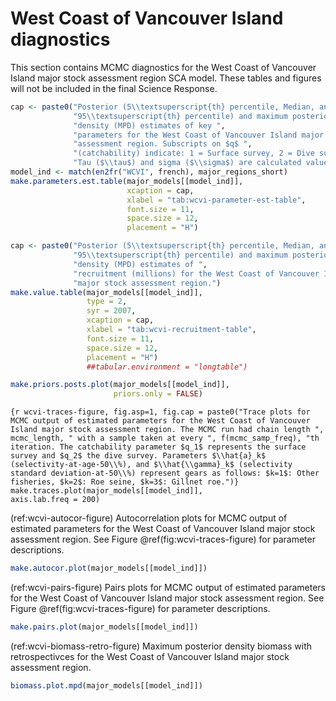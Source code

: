 # West Coast of Vancouver Island diagnostics

This section contains MCMC diagnostics for the West Coast of Vancouver Island major stock assessment region SCA model.
These tables and figures will not be included in the final Science Response.

```r
cap <- paste0("Posterior (5\\textsuperscript{th} percentile, Median, and ",
              "95\\textsuperscript{th} percentile) and maximum posterior ",
              "density (MPD) estimates of key ",
              "parameters for the West Coast of Vancouver Island major stock ",
              "assessment region. Subscripts on $q$ ",
              "(catchability) indicate: 1 = Surface survey, 2 = Dive survey. ",
              "Tau ($\\tau$) and sigma ($\\sigma$) are calculated values.")
model_ind <- match(en2fr("WCVI", french), major_regions_short)
make.parameters.est.table(major_models[[model_ind]],
                          xcaption = cap,
                          xlabel = "tab:wcvi-parameter-est-table",
                          font.size = 11,
                          space.size = 12,
                          placement = "H")
```

```r
cap <- paste0("Posterior (5\\textsuperscript{th} percentile, Median, and ",
              "95\\textsuperscript{th} percentile) and maximum posterior ",
              "density (MPD) estimates of ",
              "recruitment (millions) for the West Coast of Vancouver Island ",
              "major stock assessment region.")
make.value.table(major_models[[model_ind]],
                 type = 2,
                 syr = 2007,
                 xcaption = cap,
                 xlabel = "tab:wcvi-recruitment-table",
                 font.size = 11,
                 space.size = 12,
                 placement = "H")
                 ##tabular.environment = "longtable")
```

```r
make.priors.posts.plot(major_models[[model_ind]],
                       priors.only = FALSE)
```

```{r wcvi-traces-figure, fig.asp=1, fig.cap = paste0("Trace plots for MCMC output of estimated parameters for the West Coast of Vancouver Island major stock assessment region. The MCMC run had chain length ", mcmc_length, " with a sample taken at every ", f(mcmc_samp_freq), "th iteration. The catchability parameter $q_1$ represents the surface survey and $q_2$ the dive survey. Parameters $\\hat{a}_k$ (selectivity-at-age-50\\%), and $\\hat{\\gamma}_k$ (selectivity standard deviation-at-50\\%) represent gears as follows: $k=1$: Other fisheries, $k=2$: Roe seine, $k=3$: Gillnet roe.")}
make.traces.plot(major_models[[model_ind]],
                 axis.lab.freq = 200)
```

(ref:wcvi-autocor-figure) Autocorrelation plots for MCMC output of estimated parameters for the West Coast of Vancouver Island major stock assessment region. See Figure \@ref(fig:wcvi-traces-figure) for parameter descriptions.
```r
make.autocor.plot(major_models[[model_ind]])
```

(ref:wcvi-pairs-figure) Pairs plots for MCMC output of estimated parameters for the West Coast of Vancouver Island major stock assessment region. See Figure \@ref(fig:wcvi-traces-figure) for parameter descriptions.
```r
make.pairs.plot(major_models[[model_ind]])
```

(ref:wcvi-biomass-retro-figure) Maximum posterior density biomass with retrospectivces for the West Coast of Vancouver Island major stock assessment region.
```r
biomass.plot.mpd(major_models[[model_ind]])
```


